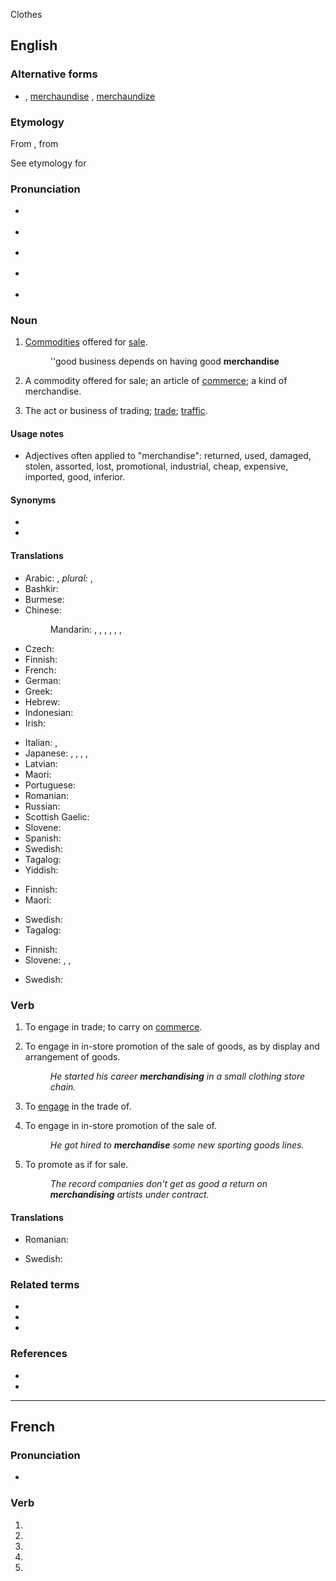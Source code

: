 {{also|merchandisé}}
Clothes

==English==

===Alternative forms===
* {{l|en|merchandize}} {{qualifier|non‐standard}}, [[merchaundise]] {{qualifier|obsolete}}, [[merchaundize]] {{qualifier|obsolete}}

===Etymology===
From {{etyl|xno|en}} {{m|fro|marchaundise}}, from {{m|fro|marchaunt||merchant}}

See etymology for {{m|en|merchant}}

===Pronunciation===
* {{a|GenAm}} {{qualifier|noun}} {{IPA|/ˈmɝtʃənˌdaɪs/|/ˈmɝtʃənˌdaɪz/|lang=en}}
* {{a|GenAm}} {{qualifier|verb}} {{IPA|/ˈmɝtʃənˌdaɪz/|lang=en}}
* {{a|RP}} {{qualifier|noun}} {{IPA|/ˈmɜːtʃənˌdaɪs/|/ˈmɜːtʃənˌdaɪz/|lang=en}}
* {{a|RP}} {{qualifier|verb}} {{IPA|/ˈmɜːtʃənˌdaɪz/|lang=en}}
* {{audio|en-us-merchandise.ogg|Audio (US)|lang=en}}

===Noun===
{{en-noun|-|s}}

# {{lb|en|uncountable}} [[commodity|Commodities]] offered for [[sale]].
#: ''good business depends on having good '''merchandise'''
# {{lb|en|countable}} A commodity offered for sale; an article of [[commerce]]; a kind of merchandise.
# {{lb|en|uncountable}} The act or business of trading; [[trade]]; [[traffic]].

====Usage notes====
* Adjectives often applied to "merchandise": returned, used, damaged, stolen, assorted, lost, promotional, industrial, cheap, expensive, imported, good, inferior.

====Synonyms====
* {{l|en|wares}}
* {{l|en|product}}

====Translations====
{{trans-top|commodities offered for sale}}
* Arabic: {{t|ar|بِضَاعَة|f}}, ''plural:'' {{t+|ar|بَضَائِعُ|f-p}}, {{t|ar|سِلَع|m}}
* Bashkir: {{t|ba|тауар}}
* Burmese: {{t+|my|ကုန်|tr=kon|sc=Mymr}}
* Chinese:
*: Mandarin: {{t+|cmn|產品|sc=Hani}}, {{t+|cmn|产品|tr=chǎnpǐn|sc=Hani}}, {{t+|cmn|貨物|sc=Hani}}, {{t+|cmn|货物|tr=huòwù|sc=Hani}}, {{t+|cmn|物品|tr=wùpǐn|sc=Hani}}, {{t+|cmn|製品|sc=Hani}}, {{t+|cmn|制品|tr=zhìpǐn|sc=Hani}}
* Czech: {{t+|cs|zboží|n}}
* Finnish: {{t|fi|kauppatavarat|p}}
* French: {{t+|fr|marchandise}}
* German: {{t+|de|Ware|alt=Waren|f-p}}
* Greek: {{t+|el|εμπόρευμα|n}}
* Hebrew: {{t+|he|סחורה|f|sc=Hebr}}
* Indonesian: {{t+|id|barang dagangan}}
* Irish: {{t|ga|earra|m}}
{{trans-mid}}
* Italian: {{t+|it|merce|f}}, {{t+|it|mercanzia|f}}
* Japanese: {{t+|ja|品物|tr=しなもの, shinamonó|sc=Jpan}}, {{t+|ja|商品|tr=しょうひん, shōhin|sc=Jpan}}, {{t+|ja|物品|tr=ぶっぴん, buppin|sc=Jpan}}, {{t+|ja|品|tr=しな, shina|sc=Jpan}}, {{t|ja|商材|tr=しょうざい, shōzai|sc=Jpan}}
* Latvian: {{t+|lv|prece|f}}
* Maori: {{t|mi|hoko}}
* Portuguese: {{t+|pt|mercadoria|f}}
* Romanian: {{t+|ro|marfă|f}}
* Russian: {{t+|ru|това́р|m}}
* Scottish Gaelic: {{t|gd|bathar|m}}
* Slovene: {{t|sl|trgovsko blago|m}}
* Spanish: {{t+|es|mercancía|f}}
* Swedish: {{t|sv|handelsvaror|c|p}}
* Tagalog: {{t|tl|baligyain}}
* Yiddish: {{t|yi|סחורה|tr=skhoyre|f}}
{{trans-bottom}}

{{trans-top|commodity offered for sale}}
* Finnish: {{t+|fi|kauppatavara}}
* Maori: {{t|mi|hoko}}
{{trans-mid}}
* Swedish: {{t+|sv|handelsvara|c}}
* Tagalog: {{t|tl|baligyain}}
{{trans-bottom}}

{{trans-top|act or business of trading}}
* Finnish: {{t+|fi|kauppa}}
* Slovene: {{t|sl|trgovati}}, {{t|sl|tržiti}}, {{t+|sl|prodajati}}
{{trans-mid}}
* Swedish: {{t+|sv|handel|c}}
{{trans-bottom}}

===Verb===
{{en-verb|merchandis}}

# {{lb|en|intransitive|archaic}} To engage in trade; to carry on [[commerce]].
#: {{rfquotek|Francis Bacon}}
# {{lb|en|intransitive}} To engage in in-store promotion of the sale of goods, as by display and arrangement of goods.
#: ''He started his career '''merchandising''' in a small clothing store chain.''
# {{lb|en|transitive|archaic}} To [[engage]] in the trade of.
# {{lb|en|transitive}} To engage in in-store promotion of the sale of.
#: ''He got hired to '''merchandise''' some new sporting goods lines.''
# {{lb|en|transitive}} To promote as if for sale.
#: ''The record companies don't get as good a return on '''merchandising''' artists under contract.''

====Translations====
{{trans-top|to engage in the trade of}}
* Romanian: {{t+check|ro|comerț|n}}
{{trans-mid}}
* Swedish: {{t+check|sv|handla}}
{{trans-bottom}}

===Related terms===
* {{l|en|mercantile}}
* {{l|en|merchant}}
* {{l|en|merchantable}}

===References===
* {{R:OED2}}
* {{R:Online Etymology Dictionary}}

----

==French==

===Pronunciation===
* {{homophones|lang=fr|merchandisent|merchandises}}

===Verb===
{{fr-verb-form}}

# {{inflection of|merchandiser||1|s|pres|indc|lang=fr}}
# {{inflection of|merchandiser||3|s|pres|indc|lang=fr}}
# {{inflection of|merchandiser||1|s|pres|subj|lang=fr}}
# {{inflection of|merchandiser||1|s|pres|subj|lang=fr}}
# {{inflection of|merchandiser||2|s|impr|lang=fr}}